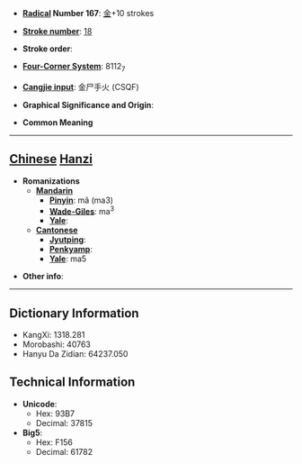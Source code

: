 * '''[[Wiktionary:Chinese radical index| Radical]] Number 167''': [[Wiktionary:Chinese radical index 金|金]]+10 strokes

* '''[[Wiktionary:Chinese total strokes index|Stroke number]]''': [[Wiktionary:Chinese total strokes index 18|18]]

* '''Stroke order''': 

* '''[[Wiktionary:Chinese four corner index|Four-Corner System]]''': 8112<sub>7</sub>

* '''[[Wiktionary:Chinese Cangjie index|Cangjie input]]''': 金尸手火 (CSQF)

* '''Graphical Significance and Origin''': 

* '''Common Meaning'''

----

== [[Chinese]] [[Hanzi]] ==

* '''Romanizations'''
** '''[[Mandarin]]'''
*** '''[[Pinyin]]''': mǎ (ma3)
*** '''[[Wade-Giles]]''': ma<sup>3</sup>
*** '''[[Yale]]''': 
** '''[[Cantonese]]'''
*** '''[[Jyutping]]''':
*** '''[[Penkyamp]]''': 
*** '''[[Yale]]''': ma5

* '''Other info''': 

----

== Dictionary Information ==

* KangXi: 1318.281
* Morobashi: 40763
* Hanyu Da Zidian: 64237.050

== Technical Information ==

* '''Unicode''':
** Hex: 93B7
** Decimal: 37815
* '''Big5''':
** Hex: F156
** Decimal: 61782